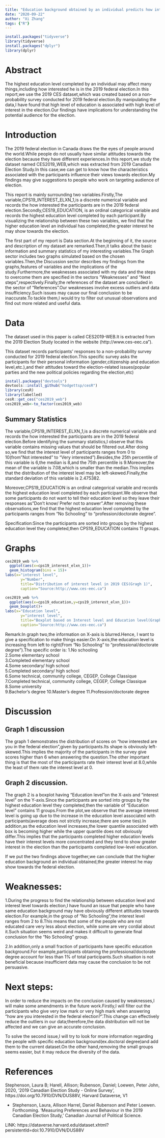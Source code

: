 ```yaml
---
title: "Education background obtained by an individual predicts how interested he is in the 2019 federal election."
date: "2020-09-22"
author: "Xi Zhang"
tags: {"R"}
---
```


```r

install.packages("tidyverse")
library(tidyverse)
install.packages("dplyr")
library(dplyr)
```
# Abstract
The highest education level completed by an individual may affect many things,including how interested he is in the 2019 federal election.In this report,we use the 2019 CES dataset,which was created based on a non-probability survey conducted for 2019 federal election.By manipulating the data,I have found that high level of education is associated with high level of interest in the election.Our findings have implications for understanding the potential audience for the election.

# Introduction


The 2019 federal election in Canada draws the the eyes of people around the world.While people do not usually have similar attitudes towards the election because they have different experiences.In this report,we study the dataset named CES2019_WEB,which was extracted from 2019 Canadian Election Study.In this case,we can get to know how the characteristics associated with the participants influence their views towards election.My findings may give suggestions to people who work on targeting audience of election.

This report is mainly surrounding two variables.Firstly,The variable,CPS19_INTEREST_ELXN_1,is a discrete numerical variable and records the how interested the participants are in the 2019 federal election.Secondly,CES19_EDUCATION, is an ordinal categorical variable and records the highest education level completed by each participant.By visualizing the relationship between these two variables, we find that the higher education level an individual has completed,the greater interest he may show towards the election.

The first part of my report is Data section.At the beginning of it,  the source and description of my dataset are remarked.Then,it talks about the basic information and summary statistics of my interesting variables.The Graph sector includes two graphs simulated based on the chosen variables.Then,the Discussion sector describes my findings from the graphs,features of variables and the implications of the study.Furthermore,the weaknesses associated with my data and the steps to overcome them are specified in the sectors "Weaknesses" and "Next steps",respectively.Finally,the references of the dataset are concluded in the sector of "References".Our weaknesses involve excess outliers and data insufficiency.Such issues may cause our final conclusion to be inaccurate.To tackle them,I would try to filter out unusual observations and find out more related and useful data.










# Data

The dataset used in this paper is called CES2019-WEB.It is extracted from the 2019 Election Study located in the website (http://www.ces-eec.ca").

This dataset records participants' responses to a non-probability survey conducted for 2019 federal election.This specific survey asks the participants for their personal information (gender,citizenship and education level,etc.),and their attitudes toward the election-related issues(popular parties and the new political policies regarding the election,etc)





```r
install.packages("devtools")
devtools::install_github("hodgettsp/cesR")
library(cesR)
library(labelled)
cesR::get_ces("ces2019_web")
ces2019_web<-to_factor(ces2019_web)

```

## Summary Statistics

The variable,CPS19_INTEREST_ELXN_1,is a discrete numerical variable and records the how interested the participants are in the 2019 federal election.Before identifying the summary statistics,I observe that this variable contains missing values that should be filtered out.After doing so,we find that the interest level of participants ranges from 0 to 10(from"Not interested" to "Very interested").Besides,the 25th percentile of this variable is 6,the median is 8,and the 75th percentile is 9.Moreover,the mean of the variable is 7.08,which is smaller than the median.This implies that the distribution of the interest level may be left-skewed.Finally,the standard deviation of this variable is 2.475382.

Moreover,CPS19_EDUCATION is an ordinal categorical variable and records the highest education level completed by each participant.We observe that some participants do not want to tell their education level so they leave their responses as"Don't know/ Prefer not to answer".After removing these observations,we find that the highest education level completed by the participants ranges from "No Schooling" to "profession/doctorate degree".

Specification:Since the participants are sorted into groups by the highest education level they completed,then CPS19_EDUCATION contains 11 groups.



# Graphs


```r
ces2019_web %>%
  ggplot(aes(x=cps19_interest_elxn_1))+
  geom_histogram(bins = 15)+
labs(x="interest level",
       y="Number",
       title="Distribution of interest level in 2019 CES(Gragh 1)",
       caption="Source:http://www.ces-eec.ca")
```

```r
ces2019_web %>%
  ggplot(aes(x=cps19_education,y=cps19_interest_elxn_1))+
  geom_boxplot()+
labs(x="Education level",
       y="interest level",
       title="Boxplot based on Interest level and Education level(Graph 2)",
       caption="Source:http://www.ces-eec.ca")
```

Remark:In graph two,the information on X-axis is blurred.Hence, I want to give a specification to make things easier.On X-axis,the education level is increasing from left to right(From "No Schooling" to "professional/doctorate degree").The specific order is:
1.No schooling	
2.Some elementary school	
3.Completed elementary school	
4.Some secondary/ high school	
5.Completed secondary/ high school	
6.Some technical, community college, CEGEP, College Classique	
7.Completed technical, community college, CEGEP, College Classique	
8.Some university	
9.Bachelor's degree	
10.Master's degree
11.Profession/doctorate degree








# Discussion

## Graph 1 discussion



The graph 1 demonstrates the distribution of scores on "how interested are you in the federal election",given by participants.Its shape is obviously left-skewed.This implies the majority of the participants in the survey give scores higher than 6 when answering the question.The other important thing is that the most of the participants rate their interest level at 8.0,while the least of them rate the interest level at 0.

## Graph 2 discussion.


The graph 2 is a boxplot having "Education level"on the X-axis and "interest level" on the Y-axis.Since the participants are sorted into groups by the highest education level they completed,then the variable of "Education level" contains 11 groups.From the plot,we observe that the average interest level is going up due to the increase in the education level associated with participants(average does not strictly increase,there are some ties).In addition,as the education level increases,the lower quantile associated with box is becoming higher while the upper quantile does not obviously differ.This implies that the participants completed higher education levels have their interest levels more concentrated and they tend to show greater interest in the election than the participants completed low-level education.

If we put the two findings above together,we can conclude that the higher education background an individual obtained,the greater interest he may show towards the federal election.





# Weaknesses:
1.During the progress to find the relationship between education level and interest level towards election,I have found an issue that people who have same education background may have obviously different attitudes towards election.For example,in the group of "No Schooling",the interest level ranges from 2 to 8.This means that some of the people who are not educated care very less about election, while some are very cordial about it.Such situation seems weird and makes it difficult to generate final conclusion for the "No Schooling" group.

2.In addition,only a small fraction of participants have specific education background.For example,participants obtaining the professional/doctorate degree account for less than 1% of  total participants.Such situation is not beneficial because insufficient data may cause the conclusion to be not persuasive.

# Next steps:

In order to reduce the impacts on the conclusion caused by weaknesses,I will make some amendments in the future work.Firstly,I will filter out the participants who give very low mark or very high mark when answering "how are you interested in the federal election?".This change can effectively reduce the outliers in our data;therefore,the data distribution will not be affected and we can give an accurate conclusion.

To solve the second issue,I will try to look for more information regarding the people with specific education background(ex.doctoral degree)and add them to the current dataset.On the other hand,removing the small groups seems easier, but it may reduce the diversity of the data.



# References

Stephenson, Laura B; Harell, Allison; Rubenson, Daniel; Loewen, Peter John, 2020, '2019 Canadian Election Study - Online Survey', https://doi.org/10.7910/DVN/DUS88V, Harvard Dataverse, V1

- Stephenson, Laura, Allison Harrel, Daniel Rubenson and Peter Loewen. Forthcoming. 'Measuring Preferences and Behaviour in the 2019 Canadian Election Study,' Canadian Journal of Political Science.

LINK: https://dataverse.harvard.edu/dataset.xhtml?persistentId=doi:10.7910/DVN/DUS88V
